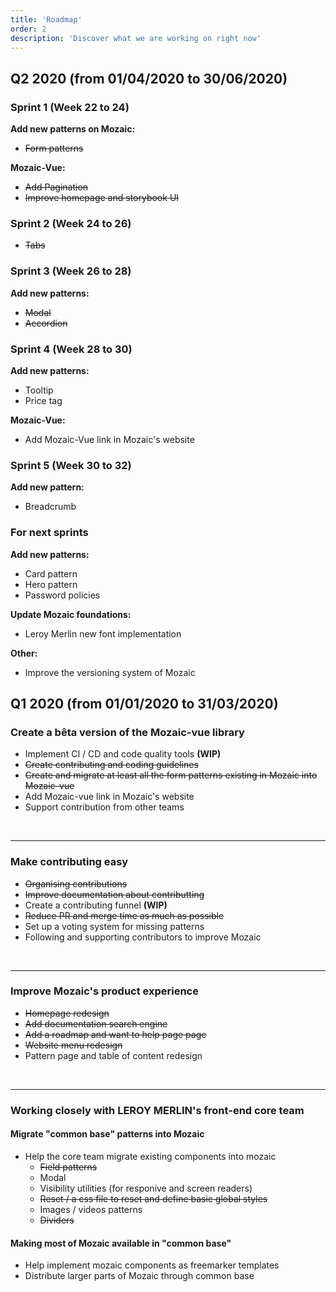 ```yaml
---
title: 'Roadmap'
order: 2
description: 'Discover what we are working on right now'
---
```


## Q2 2020 (from 01/04/2020 to 30/06/2020)

### Sprint 1 (Week 22 to 24)

**Add new patterns on Mozaic:**

- ~~Form patterns~~

**Mozaic-Vue:**

- ~~Add Pagination~~
- ~~Improve homepage and storybook UI~~

### Sprint 2 (Week 24 to 26)

- ~~Tabs~~

### Sprint 3 (Week 26 to 28)

**Add new patterns:**

- ~~Modal~~
- ~~Accordion~~

### Sprint 4 (Week 28 to 30)

**Add new patterns:**

- Tooltip
- Price tag

**Mozaic-Vue:**

- Add Mozaic-Vue link in Mozaic's website

### Sprint 5 (Week 30 to 32)

**Add new pattern:**

- Breadcrumb

### For next sprints

**Add new patterns:**

- Card pattern
- Hero pattern
- Password policies

**Update Mozaic foundations:**

- Leroy Merlin new font implementation

**Other:**

- Improve the versioning system of Mozaic

## Q1 2020 (from 01/01/2020 to 31/03/2020)

### Create a bêta version of the Mozaic-vue library

- Implement CI / CD and code quality tools **(WIP)**
- ~~Create contributing and coding guidelines~~
- ~~Create and migrate at least all the form patterns existing in Mozaic into Mozaic-vue~~
- Add Mozaic-vue link in Mozaic's website
- Support contribution from other teams

<br />

---

### Make contributing easy

- ~~Organising contributions~~
- ~~Improve documentation about contributting~~
- Create a contributing funnel **(WIP)**
- ~~Reduce PR and merge time as much as possible~~
- Set up a voting system for missing patterns
- Following and supporting contributors to improve Mozaic

<br />

---

### Improve Mozaic's product experience

- ~~Homepage redesign~~
- ~~Add documentation search engine~~
- ~~Add a roadmap and want to help page page~~
- ~~Website menu redesign~~
- Pattern page and table of content redesign

<br />

---

### Working closely with LEROY MERLIN's front-end core team

#### Migrate "common base" patterns into Mozaic

- Help the core team migrate existing components into mozaic
  - ~~Field patterns~~
  - Modal
  - Visibility utilities (for responive and screen readers)
  - ~~Reset / a css file to reset and define basic global styles~~
  - Images / videos patterns
  - ~~Dividers~~

#### Making most of Mozaic available in "common base"

- Help implement mozaic components as freemarker templates
- Distribute larger parts of Mozaic through common base
